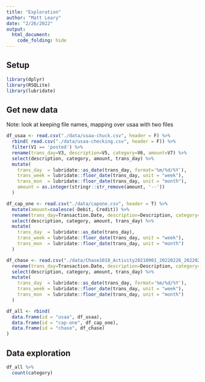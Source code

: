 ```yaml
---
title: "Exploration"
author: "Matt Leary"
date: "2/26/2022"
output: 
  html_document:
    code_folding: hide
---
```


## Setup

```r

library(dplyr)
library(RSQLite)
library(lubridate)
```



## Get new data 

Note: look at keeping file names, mapping over usaa with two files

```r

df_usaa <- read.csv("./data/usaa-chuck.csv", header = F) %>% 
  rbind( read.csv("./data/usaa-checking.csv", header = F)) %>% 
  filter(V1 == 'posted') %>% 
  rename(trans_day=V3, description=V5, category=V6, amount=V7) %>% 
  select(description, category, amount, trans_day) %>% 
  mutate(
    trans_day  = lubridate::as_date(trans_day, format='%m/%d/%Y'),
    trans_week = lubridate::floor_date(trans_day, unit = "week"),
    trans_mon  = lubridate::floor_date(trans_day, unit = "month"),
    amount = as.integer(stringr::str_remove(amount, '--'))
  )

df_cap_one <- read.csv("./data/capone.csv", header = T) %>% 
  mutate(amount=coalesce(-Debit, Credit)) %>%
  rename(trans_day=Transaction.Date, description=Description, category=Category) %>% 
  select(description, category, amount, trans_day) %>% 
  mutate(
    trans_day  = lubridate::as_date(trans_day),
    trans_week = lubridate::floor_date(trans_day, unit = "week"),
    trans_mon  = lubridate::floor_date(trans_day, unit = "month")
  )

df_chase <- read.csv("./data/Chase1018_Activity20210901_20220226_20220226.CSV", header = T) %>% 
  rename(trans_day=Transaction.Date, description=Description, category=Category, amount=Amount) %>% 
  select(description, category, amount, trans_day) %>% 
  mutate(
    trans_day  = lubridate::as_date(trans_day, format='%m/%d/%Y'),
    trans_week = lubridate::floor_date(trans_day, unit = "week"),
    trans_mon  = lubridate::floor_date(trans_day, unit = "month")
  )

df_all <- rbind(
  data.frame(id = "usaa", df_usaa),
  data.frame(id = "cap-one", df_cap_one),
  data.frame(id = "chase", df_chase)
)
```

## Data exploration

```r

df_all %>% 
  count(category)

```

